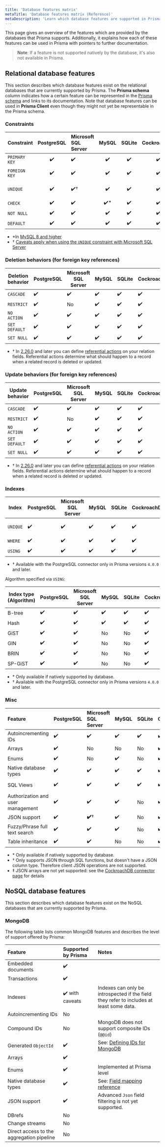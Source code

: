 ```yaml
---
title: 'Database features matrix'
metaTitle: 'Database features matrix (Reference)'
metaDescription: 'Learn which database features are supported in Prisma and how they map to the different Prisma tools.'
---
```


<TopBlock>

This page gives an overview of the features which are provided by the databases that Prisma supports. Additionally, it explains how each of these features can be used in Prisma with pointers to further documentation.

> **Note**: If a feature is not supported natively by the database, it's also not available in Prisma.

</TopBlock>

## Relational database features

This section describes which database features exist on the relational databases that are currently supported by Prisma. The **Prisma schema** column indicates how a certain feature can be represented in the [Prisma schema](/concepts/components/prisma-schema) and links to its documentation. Note that database features can be used in **Prisma Client** even though they might not yet be representable in the Prisma schema.

### Constraints

| Constraint    | PostgreSQL | Microsoft SQL Server | MySQL | SQLite | CockroachDB |                                           Prisma schema                                           | Prisma Client | Prisma Migrate |
| ------------- | :--------: | :------------------- | :---: | :----: | :---------: | :-----------------------------------------------------------------------------------------------: | :-----------: | :------------: |
| `PRIMARY KEY` |     ✔️     | ✔️                   |  ✔️   |   ✔️   |     ✔️      |      [`@id` and `@@id`](/concepts/components/prisma-schema/data-model#defining-an-id-field)       |      ✔️       |       ✔️       |
| `FOREIGN KEY` |     ✔️     | ✔️                   |  ✔️   |   ✔️   |     ✔️      |          [Relation fields](/concepts/components/prisma-schema/relations#relation-fields)          |      ✔️       |       ✔️       |
| `UNIQUE`      |     ✔️     | ✔️†                  |  ✔️   |   ✔️   |     ✔️      | [`@unique` and `@@unique`](/concepts/components/prisma-schema/data-model#defining-a-unique-field) |      ✔️       |       ✔️       |
| `CHECK`       |     ✔️     | ✔️                   | ✔️\*  |   ✔️   |     ✔️      |                                              Not yet                                              |      ✔️       |    Not yet     |
| `NOT NULL`    |     ✔️     | ✔️                   |  ✔️   |   ✔️   |     ✔️      |                [`?`](/concepts/components/prisma-schema/data-model#type-modifiers)                |      ✔️       |       ✔️       |
| `DEFAULT`     |     ✔️     | ✔️                   |  ✔️   |   ✔️   |     ✔️      |       [`@default`](/concepts/components/prisma-schema/data-model#defining-a-default-value)        |      ✔️       |       ✔️       |

- \*In [MySQL 8 and higher](https://mysqlserverteam.com/mysql-8-0-16-introducing-check-constraint/)
- † [Caveats apply when using the `UNIQUE` constraint with Microsoft SQL Server](/concepts/database-connectors/sql-server#data-model-limitations)

### Deletion behaviors (for foreign key references)

| Deletion behavior | PostgreSQL | Microsoft SQL Server | MySQL | SQLite | CockroachDB | Prisma schema | Prisma Client | Prisma Migrate |
| ----------------- | ---------- | -------------------- | ----- | ------ | ----------- | ------------- | ------------- | -------------- |
| `CASCADE`         | ✔️         | ✔️                   | ✔️    | ✔️     | ✔️          | **✔️**†       | ✔️            | **✔️**†        |
| `RESTRICT`        | ✔️         | No                   | ✔️    | ✔️     | ✔️          | **✔️**†       | ✔️            | **✔️**†        |
| `NO ACTION`       | ✔️         | ✔️                   | ✔️    | ✔️     | ✔️          | **✔️**†       | ✔️            | **✔️**†        |
| `SET DEFAULT`     | ✔️         | ✔️                   | ✔️    | ✔️     | ✔️          | **✔️**†       | ✔️            | **✔️**†        |
| `SET NULL`        | ✔️         | ✔️                   | ✔️    | ✔️     | ✔️          | **✔️**†       | ✔️            | **✔️**†        |

- † In [2.26.0](https://github.com/prisma/prisma/releases/tag/2.26.0) and later you can define [referential actions](/concepts/components/prisma-schema/relations/referential-actions) on your relation fields. Referential actions determine what should happen to a record when a related record is deleted or updated.

### Update behaviors (for foreign key references)

| Update behavior | PostgreSQL | Microsoft SQL Server | MySQL | SQLite | CockroachDB | Prisma schema | Prisma Client | Prisma Migrate |
| --------------- | ---------- | -------------------- | ----- | ------ | ----------- | ------------- | ------------- | -------------- |
| `CASCADE`       | ✔️         | ✔️                   | ✔️    | ✔️     | ✔️          | **✔️**†       | ✔️            | **✔️**†        |
| `RESTRICT`      | ✔️         | No                   | ✔️    | ✔️     | ✔️          | **✔️**†       | ✔️            | **✔️**†        |
| `NO ACTION`     | ✔️         | ✔️                   | ✔️    | ✔️     | ✔️          | **✔️**†       | ✔️            | **✔️**†        |
| `SET DEFAULT`   | ✔️         | ✔️                   | ✔️    | ✔️     | ✔️          | **✔️**†       | ✔️            | **✔️**†        |
| `SET NULL`      | ✔️         | ✔️                   | ✔️    | ✔️     | ✔️          | **✔️**†       | ✔️            | **✔️**†        |

- † In [2.26.0](https://github.com/prisma/prisma/releases/tag/2.26.0) and later you can define [referential actions](/concepts/components/prisma-schema/relations/referential-actions) on your relation fields. Referential actions determine what should happen to a record when a related record is deleted or updated.

### Indexes

| Index    | PostgreSQL | Microsoft SQL Server | MySQL | SQLite | CockroachDB | Prisma schema                                                                                     | Prisma Client | Prisma Migrate |
| -------- | ---------- | -------------------- | ----- | ------ | ----------- | ------------------------------------------------------------------------------------------------- | ------------- | -------------- |
| `UNIQUE` | ✔️         | ✔️                   | ✔️    | ✔️     | ✔️          | [`@unique` and `@@unique`](/concepts/components/prisma-schema/data-model#defining-a-unique-field) | ✔️            | ✔️             |
| `WHERE`  | ✔️         | ✔️                   | ✔️    | ✔️     | ✔️          | Not yet                                                                                           | ✔️            | Not yet        |
| `USING`  | ✔️         | ✔️                   | ✔️    | ✔️     | ✔️          | ✔️†                                                                                               | ✔️            | Not yet        |

- † Available with the PostgreSQL connector only in Prisma versions `4.0.0` and later.

Algorithm specified via `USING`:

| Index type (Algorithm) | PostgreSQL | Microsoft SQL Server | MySQL | SQLite | CockroachDB | Prisma schema | Prisma Client | Prisma Migrate |
| ---------------------- | ---------- | -------------------- | ----- | ------ | ----------- | ------------- | ------------- | -------------- |
| B-tree                 | ✔️         | ✔️                   | ✔️    | ✔️     | ✔️          | ✔️†           | ✔️            | Not yet        |
| Hash                   | ✔️         | ✔️                   | ✔️    | ✔️     | ✔️          | ✔️†           | ✔️            | Not yet        |
| GiST                   | ✔️         | ✔️                   | No    | No     | ✔️          | ✔️†           | ✔️\*          | Not yet        |
| GIN                    | ✔️         | ✔️                   | No    | No     | ✔️          | ✔️†           | ✔️\*          | Not yet        |
| BRIN                   | ✔️         | ✔️                   | No    | No     | ✔️          | ✔️†           | ✔️\*          | Not yet        |
| SP-GiST                | ✔️         | ✔️                   | No    | No     | ✔️          | ✔️†           | ✔️\*          | Not yet        |

- \* Only available if natively supported by database.
- † Available with the PostgreSQL connector only in Prisma versions `4.0.0` and later.

<!-- **MySQL only**

Algorithm option (MySQL):

| Index type (Algorithm) | MySQL | Prisma schema | Prisma Migrate | Prisma Client |
| ---------------------- | ----- | ------------- | -------------- | ------------- |
| `INPLACE`              | ✔️    | Not yet       | Not yet        | ✔️            |
| `COPY`                 | ✔️    | Not yet       | Not yet        | ✔️            |

Lock option (MySQL):

| Index type (Algorithm)      | MySQL | Prisma schema | Prisma Migrate | Prisma Client |
| --------------------------- | ----- | ------------- | -------------- | ------------- |
| `NONE`                      | ✔️    | Not yet       | Not yet        | ✔️            |
| `EXCLUSIVE`                 | ✔️    | Not yet       | Not yet        | ✔️            |
| `SHARED`                    | ✔️    | Not yet       | Not yet        | ✔️            |
| ✔️ (e.g. via `date('now')`) | -->

### Misc

| Feature                           | PostgreSQL | Microsoft SQL Server | MySQL | SQLite | CockroachDB | Prisma schema                                                                               | Prisma Client | Prisma Migrate |
| :-------------------------------- | :--------- | :------------------- | :---- | :----- | :---------- | :------------------------------------------------------------------------------------------ | ------------- | -------------- |
| Autoincrementing IDs              | ✔️         | ✔️                   | ✔️    | ✔️     | ✔️          | [`autoincrement()`](/concepts/components/prisma-schema/data-model#defining-a-default-value) | ✔️            | ✔️             |
| Arrays                            | ✔️         | No                   | No    | No     | ✔️          | [`[]`](/concepts/components/prisma-schema/data-model#type-modifiers)                        | ✔️\*          | ✔️\*           |
| Enums                             | ✔️         | No                   | ✔️    | No     | ✔️          | [`enum`](/concepts/components/prisma-schema/data-model#defining-enums)                      | ✔️\*          | ✔️\*           |
| Native database types             | ✔️         | ✔️                   | ✔️    | ✔️     | ✔️          | ✔️                                                                                          | ✔️            | Not yet        |
| SQL Views                         | ✔️         | ✔️                   | ✔️    | ✔️     | ✔️          | Not yet                                                                                     | Not yet       | Not yet        |
| Authorization and user management | ✔️         | ✔️                   | ✔️    | No     | ✔️          | Not yet                                                                                     | Not yet       | Not yet        |
| JSON support                      | ✔️         | **✔️**†              | ✔️    | No     | ✔️‡         | ✔️\*                                                                                        | ✔️\*          | ✔️\*           |
| Fuzzy/Phrase full text search     | ✔️         | ✔️                   | ✔️    | No     | ✔️          | Not yet                                                                                     | Not yet       | Not yet        |
| Table inheritance                 | ✔️         | ✔️                   | No    | No     | ✔️          | Not yet                                                                                     | ✔️\*          | Not yet        |

<FootNote>

- \* Only available if natively supported by database.
- † Only supports JSON through SQL functions, but doesn't have a JSON column type. Therefore client JSON operations are not supported.
- ‡ JSON arrays are not yet supported: see the [CockroachDB connector page](/concepts/database-connectors/cockroachdb) for details

</FootNote>

## NoSQL database features

This section describes which database features exist on the NoSQL databases that are currently supported by Prisma.

### MongoDB

The following table lists common MongoDB features and describes the level of support offered by Prisma:

| Feature                                   | Supported by Prisma | Notes                                                                                                     |
| :---------------------------------------- | :------------------ | :-------------------------------------------------------------------------------------------------------- |
| Embedded documents                        | ✔️                  |                                                                                                           |
| Transactions                              | ✔️                  |                                                                                                           |
| Indexes                                   | ✔️ with caveats     | Indexes can only be introspected if the field they refer to includes at least some data.                  |
| Autoincrementing IDs                      | No                  |                                                                                                           |
| Compound IDs                              | No                  | MongoDB does not support composite IDs (`@@id`)                                                           |
| Generated `ObjectId`                      | ✔️                  | See: [Defining IDs for MongoDB](/concepts/components/prisma-schema/data-model#defining-ids-in-mongodb)    |
| Arrays                                    | ✔️                  |                                                                                                           |
| Enums                                     | ✔️                  | Implemented at Prisma level                                                                               |
| Native database types                     | ✔️                  | See: [Field mapping reference](/reference/api-reference/prisma-schema-reference#model-field-scalar-types) |
| JSON support                              | ✔️                  | Advanced `Json` field filtering is not yet supported.                                                     |
| DBrefs                                    | No                  |
| Change streams                            | No                  |
| Direct access to the aggregation pipeline | No                  |
